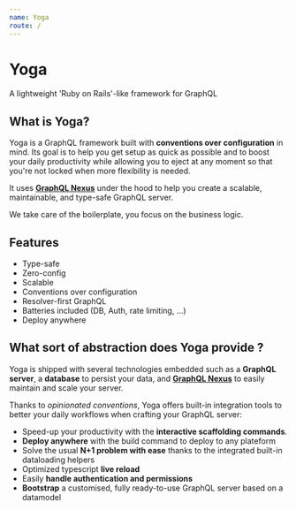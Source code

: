 ```yaml
---
name: Yoga
route: /
---
```


# Yoga

A lightweight 'Ruby on Rails'-like framework for GraphQL

## What is Yoga?

Yoga is a GraphQL framework built with **conventions over configuration** in mind.
Its goal is to help you get setup as quick as possible and to boost your daily productivity while allowing you to eject at any moment so that you're not locked when more flexibility is needed.

It uses [**GraphQL Nexus**](<[`nexus`](https://graphql-nexus.com/)>) under the hood to help you create a scalable, maintainable, and type-safe GraphQL server.

We take care of the boilerplate, you focus on the business logic.

## Features

- Type-safe
- Zero-config
- Scalable
- Conventions over configuration
- Resolver-first GraphQL
- Batteries included (DB, Auth, rate limiting, ...)
- Deploy anywhere

## What sort of abstraction does Yoga provide ?

Yoga is shipped with several technologies embedded such as a **GraphQL server**, a **database** to persist your data, and **[GraphQL Nexus](https://graphql-nexus.com/)** to easily maintain and scale your server.

Thanks to _opinionated conventions_, Yoga offers built-in integration tools to better your daily workflows when crafting your GraphQL server:

- Speed-up your productivity with the **interactive scaffolding commands**.
- **Deploy anywhere** with the build command to deploy to any plateform
- Solve the usual **N+1 problem with ease** thanks to the integrated built-in dataloading helpers
- Optimized typescript **live reload**
- Easily **handle authentication and permissions**
- **Bootstrap** a customised, fully ready-to-use GraphQL server based on a datamodel
